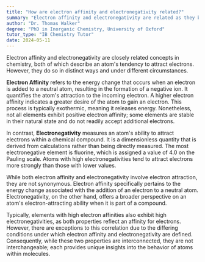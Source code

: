 ```yaml
---
title: "How are electron affinity and electronegativity related?"
summary: "Electron affinity and electronegativity are related as they both measure the tendency of an atom to attract electrons."
author: "Dr. Thomas Walker"
degree: "PhD in Inorganic Chemistry, University of Oxford"
tutor_type: "IB Chemistry Tutor"
date: 2024-05-11
---
```


Electron affinity and electronegativity are closely related concepts in chemistry, both of which describe an atom's tendency to attract electrons. However, they do so in distinct ways and under different circumstances.

**Electron Affinity** refers to the energy change that occurs when an electron is added to a neutral atom, resulting in the formation of a negative ion. It quantifies the atom's attraction to the incoming electron. A higher electron affinity indicates a greater desire of the atom to gain an electron. This process is typically exothermic, meaning it releases energy. Nonetheless, not all elements exhibit positive electron affinity; some elements are stable in their natural state and do not readily accept additional electrons.

In contrast, **Electronegativity** measures an atom's ability to attract electrons within a chemical compound. It is a dimensionless quantity that is derived from calculations rather than being directly measured. The most electronegative element is fluorine, which is assigned a value of $4.0$ on the Pauling scale. Atoms with high electronegativities tend to attract electrons more strongly than those with lower values.

While both electron affinity and electronegativity involve electron attraction, they are not synonymous. Electron affinity specifically pertains to the energy change associated with the addition of an electron to a neutral atom. Electronegativity, on the other hand, offers a broader perspective on an atom's electron-attracting ability when it is part of a compound.

Typically, elements with high electron affinities also exhibit high electronegativities, as both properties reflect an affinity for electrons. However, there are exceptions to this correlation due to the differing conditions under which electron affinity and electronegativity are defined. Consequently, while these two properties are interconnected, they are not interchangeable; each provides unique insights into the behavior of atoms within molecules.
    
